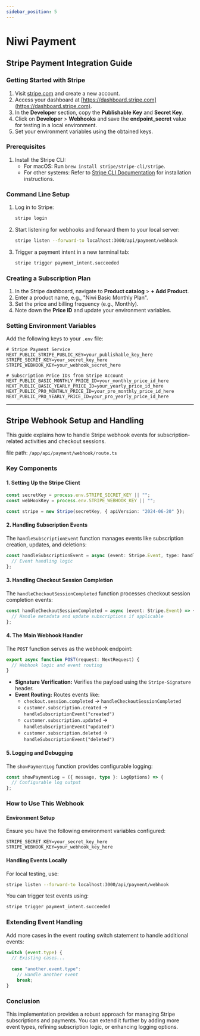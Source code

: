 ```yaml
---
sidebar_position: 5
---
```


# Niwi Payment

## Stripe Payment Integration Guide

### Getting Started with Stripe

1. Visit [stripe.com](https://stripe.com) and create a new account.
2. Access your dashboard at [https://dashboard.stripe.com](https://dashboard.stripe.com).
3. In the **Developer** section, copy the **Publishable Key** and **Secret Key**.
4. Click on **Developer** > **Webhooks** and save the **endpoint_secret** value for testing in a local environment.
5. Set your environment variables using the obtained keys.

### Prerequisites

1. Install the Stripe CLI:
    - For macOS: Run `brew install stripe/stripe-cli/stripe`.
    - For other systems: Refer to [Stripe CLI Documentation](https://stripe.com/docs/stripe-cli) for installation instructions.

### Command Line Setup

1. Log in to Stripe:  
   ```bash
   stripe login
   ```
2. Start listening for webhooks and forward them to your local server:  
   ```bash
   stripe listen --forward-to localhost:3000/api/payment/webhook
   ```
3. Trigger a payment intent in a new terminal tab:  
   ```bash
   stripe trigger payment_intent.succeeded
   ```

### Creating a Subscription Plan

1. In the Stripe dashboard, navigate to **Product catalog** > **+ Add Product**.
2. Enter a product name, e.g., "Niwi Basic Monthly Plan".
3. Set the price and billing frequency (e.g., Monthly).
4. Note down the **Price ID** and update your environment variables.

### Setting Environment Variables

Add the following keys to your `.env` file:

```env
# Stripe Payment Service
NEXT_PUBLIC_STRIPE_PUBLIC_KEY=your_publishable_key_here
STRIPE_SECRET_KEY=your_secret_key_here
STRIPE_WEBHOOK_KEY=your_webhook_secret_here

# Subscription Price IDs from Stripe Account
NEXT_PUBLIC_BASIC_MONTHLY_PRICE_ID=your_monthly_price_id_here
NEXT_PUBLIC_BASIC_YEARLY_PRICE_ID=your_yearly_price_id_here
NEXT_PUBLIC_PRO_MONTHLY_PRICE_ID=your_pro_monthly_price_id_here
NEXT_PUBLIC_PRO_YEARLY_PRICE_ID=your_pro_yearly_price_id_here
```

---

## Stripe Webhook Setup and Handling

This guide explains how to handle Stripe webhook events for subscription-related activities and checkout sessions.

file path: `/app/api/payment/webhook/route.ts`

### Key Components

#### 1. **Setting Up the Stripe Client**

```ts
const secretKey = process.env.STRIPE_SECRET_KEY || "";
const webHookKey = process.env.STRIPE_WEBHOOK_KEY || "";

const stripe = new Stripe(secretKey, { apiVersion: "2024-06-20" });
```

#### 2. **Handling Subscription Events**

The `handleSubscriptionEvent` function manages events like subscription creation, updates, and deletions:

```ts
const handleSubscriptionEvent = async (event: Stripe.Event, type: handleSubscriptionEventType) => {
  // Event handling logic
};
```

#### 3. **Handling Checkout Session Completion**

The `handleCheckoutSessionCompleted` function processes checkout session completion events:

```ts
const handleCheckoutSessionCompleted = async (event: Stripe.Event) => {
  // Handle metadata and update subscriptions if applicable
};
```

#### 4. **The Main Webhook Handler**

The `POST` function serves as the webhook endpoint:

```ts
export async function POST(request: NextRequest) {
  // Webhook logic and event routing
}
```

- **Signature Verification:** Verifies the payload using the `Stripe-Signature` header.
- **Event Routing:** Routes events like:
  - `checkout.session.completed` → `handleCheckoutSessionCompleted`
  - `customer.subscription.created` → `handleSubscriptionEvent("created")`
  - `customer.subscription.updated` → `handleSubscriptionEvent("updated")`
  - `customer.subscription.deleted` → `handleSubscriptionEvent("deleted")`

#### 5. **Logging and Debugging**

The `showPaymentLog` function provides configurable logging:

```ts
const showPaymentLog = ({ message, type }: LogOptions) => {
  // Configurable log output
};
```

### How to Use This Webhook

#### Environment Setup

Ensure you have the following environment variables configured:

```env
STRIPE_SECRET_KEY=your_secret_key_here
STRIPE_WEBHOOK_KEY=your_webhook_key_here
```

#### Handling Events Locally

For local testing, use:

```bash
stripe listen --forward-to localhost:3000/api/payment/webhook
```

You can trigger test events using:

```bash
stripe trigger payment_intent.succeeded
```

### Extending Event Handling

Add more cases in the event routing switch statement to handle additional events:

```ts
switch (event.type) {
  // Existing cases...
  
  case "another.event.type":
    // Handle another event
    break;
}
```

### Conclusion

This implementation provides a robust approach for managing Stripe subscriptions and payments. You can extend it further by adding more event types, refining subscription logic, or enhancing logging options.